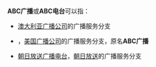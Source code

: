 '''ABC广播'''或'''ABC电台'''可以指：

* [[澳大利亚广播公司|澳大利亚广播公司]]的广播服务分支
* {{link-en|ABC音频|ABC Audio}}，[[美国广播公司|美国广播公司]]的广播服务分支，原名'''ABC广播'''
* [[朝日放送广播电台|朝日放送广播电台]]，[[朝日放送|朝日放送]]的广播服务分支

{{disambig|cat=中文非中文混合名称消歧义}}